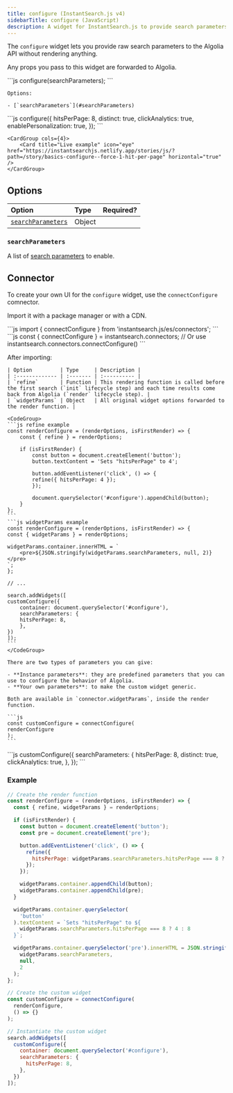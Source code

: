 ```yaml
---
title: configure (InstantSearch.js v4)
sidebarTitle: configure (JavaScript)
description: A widget for InstantSearch.js to provide search parameters to Algolia.
---
```


The `configure` widget lets you provide raw search parameters to the Algolia API without rendering anything.

Any props you pass to this widget are forwarded to Algolia.

<Tabs>
  <Tab title="Usage">
    ```js
    configure(searchParameters);
    ```

    Options:

    - [`searchParameters`](#searchParameters)
    
  </Tab>
  <Tab title="Example">
    ```js
    configure({
      hitsPerPage: 8,
      distinct: true,
      clickAnalytics: true,
      enablePersonalization: true,
    });
    ```

    <CardGroup cols={4}>
        <Card title="Live example" icon="eye" href="https://instantsearchjs.netlify.app/stories/js/?path=/story/basics-configure--force-1-hit-per-page" horizontal="true" />
    </CardGroup>
  </Tab>
  <Tab title="Demo">
    <CardGroup cols={4}>
        <Card title="Demo" icon="eye" href="https://instantsearchjs.netlify.app/stories/js/?path=/story/basics-configure--force-1-hit-per-page" horizontal="true" />
    </CardGroup>
  </Tab>
</Tabs>

## Options

| Option                                  | Type   | Required?             |
| :-------------------------------------- | :----- | --------------------- |
| [`searchParameters`](#searchParameters) | Object | <Icon icon="check" /> |

### `searchParameters`

A list of [search parameters](https://www.algolia.com/doc/api-reference/search-api-parameters/) to enable.

## Connector

To create your own UI for the `configure` widget, use the `connectConfigure` comnector.

Import it with a package manager or with a CDN.

<Tabs>
  <Tab title="Package manager">
    ```js
    import { connectConfigure } from 'instantsearch.js/es/connectors';
    ```
  </Tab>
  <Tab title="CDN">
    ```js
    const { connectConfigure } = instantsearch.connectors;
    // Or use instantsearch.connectors.connectConfigure()
    ```
  </Tab>
</Tabs>

After importing:

<Steps>
  <Step title="Create a render function">

    | Option         | Type     | Description |
    | :------------- | :------- | :---------- |
    | `refine`       | Function | This rendering function is called before the first search (`init` lifecycle step) and each time results come back from Algolia (`render` lifecycle step). |
    | `widgetParams` | Object   | All original widget options forwarded to the render function. |
    
    <CodeGroup>
    ```js refine example
    const renderConfigure = (renderOptions, isFirstRender) => {
        const { refine } = renderOptions;

        if (isFirstRender) {
            const button = document.createElement('button');
            button.textContent = 'Sets "hitsPerPage" to 4';

            button.addEventListener('click', () => {
            refine({ hitsPerPage: 4 });
            });

            document.querySelector('#configure').appendChild(button);
        }
    };
    ```
    ```js widgetParams example
    const renderConfigure = (renderOptions, isFirstRender) => {
    const { widgetParams } = renderOptions;

    widgetParams.container.innerHTML = `
        <pre>${JSON.stringify(widgetParams.searchParameters, null, 2)}</pre>
    `;
    };

    // ...

    search.addWidgets([
    customConfigure({
        container: document.querySelector('#configure'),
        searchParameters: {
        hitsPerPage: 8,
        },
    })
    ]);
    ```
    </CodeGroup>
    
  </Step>
  <Step title="Create the custom widget">

    There are two types of parameters you can give:

    - **Instance parameters**: they are predefined parameters that you can use to configure the behavior of Algolia.
    - **Your own parameters**: to make the custom widget generic.

    Both are available in `connector.widgetParams`, inside the render function.

    ```js
    const customConfigure = connectConfigure(
    renderConfigure
    );
    ```
  </Step>
  <Step title="Instantiate the custom widget">
    ```js
    customConfigure({
        searchParameters: {
            hitsPerPage: 8,
            distinct: true,
            clickAnalytics: true,
        },
    });
    ```
  </Step>
</Steps>

### Example

```js
// Create the render function
const renderConfigure = (renderOptions, isFirstRender) => {
  const { refine, widgetParams } = renderOptions;

  if (isFirstRender) {
    const button = document.createElement('button');
    const pre = document.createElement('pre');

    button.addEventListener('click', () => {
      refine({
        hitsPerPage: widgetParams.searchParameters.hitsPerPage === 8 ? 4 : 8,
      });
    });

    widgetParams.container.appendChild(button);
    widgetParams.container.appendChild(pre);
  }

  widgetParams.container.querySelector(
    'button'
  ).textContent = `Sets "hitsPerPage" to ${
    widgetParams.searchParameters.hitsPerPage === 8 ? 4 : 8
  }`;

  widgetParams.container.querySelector('pre').innerHTML = JSON.stringify(
    widgetParams.searchParameters,
    null,
    2
  );
};

// Create the custom widget
const customConfigure = connectConfigure(
  renderConfigure,
  () => {}
);

// Instantiate the custom widget
search.addWidgets([
  customConfigure({
    container: document.querySelector('#configure'),
    searchParameters: {
      hitsPerPage: 8,
    },
  })
]);
```